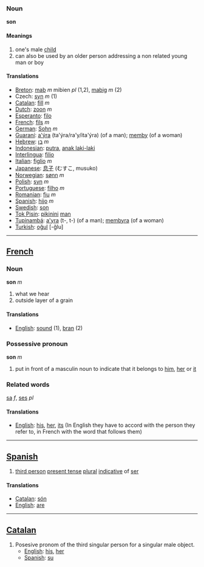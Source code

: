 === Noun===

'''son'''

====Meanings====

#one's male [[child]]
#can also be used by an older person addressing a non related young man or boy

====Translations====
*[[Breton]]: [[mab]] ''m'' mibien ''pl'' (1,2), [[mabig]] ''m'' (2)
*Czech: [[syn]] ''m'' (1)
*[[Catalan]]: [[fill]] ''m''
*[[Dutch]]: [[zoon]] ''m''
*[[Esperanto]]: [[filo]]
*[[French]]: [[fils]] ''m''
*[[German]]: [[Sohn]] ''m''
*[[Guaraní]]: [[a'ýra]] (ta'ýra/ra'y/ita'ýra) (of a man); [[memby]] (of a woman)
*[[Hebrew]]: [[בן]] ''m''
*[[Indonesian]]: [[putra]], [[anak laki-laki]]
*[[Interlingua]]: [[filio]]
*[[Italian]]: [[figlio]] ''m''
*[[Japanese]]: [[息子]] (むすこ, musuko)
*[[Norwegian]]: [[sønn]] ''m''
*[[Polish]]: [[syn]] ''m''
*[[Portuguese]]: [[filho]] ''m''
*[[Romanian]]: [[fiu]] ''m''
*[[Spanish]]: [[hijo]] ''m''
*[[Swedish]]: [[son]]
*[[Tok Pisin]]: [[pikinini]] [[man]]
*[[Tupinambá]]: [[a'yra]] (t-, t-) (of a man); [[membyra]] (of a woman)
*[[Turkish]]: [[oğul]] [-ğlu]

----

==[[French]]==

=== Noun ===

'''son''' ''m''

#what we hear
#outside layer of a grain

====Translations====
*[[English]]: [[sound]] (1), [[bran]] (2)

=== Possessive pronoun ===

'''son''' ''m''

# put in front of a masculin noun to indicate that it belongs to [[him]], [[her]] or [[it]]

===Related words===

[[sa]] ''f'', 
[[ses]] ''pl''

====Translations====
*[[English]]: [[his]], [[her]], [[its]] (In English they have to accord with the person they refer to, in French with the word that follows them)

----

==[[Spanish]]==

#[[third person]] [[present tense]] [[plural]] [[indicative]] of [[ser]]

====Translations====
*[[Catalan]]: [[són]]
*[[English]]: [[are]]

----

==[[Catalan]]==

#Posesive pronom of the third singular person for a singular male object.
#*[[English]]: [[his]], [[her]]
#*[[Spanish]]: [[su]]